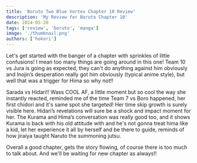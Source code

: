 ```yaml
---
title: 'Boruto Two Blue Vortex Chapter 10 Review'
description: 'My Review for Boruto Chapter 10'
date: 2024-05-20
tags: ['review', 'boruto', 'manga']
image: './thumbnail.png'
authors: ['hokori']
---
```


Let's get started with the banger of a chapter with sprinkles of little confusions! I mean too many things are going around in this one! Team 10 vs Jura is going as expected, they can't do anything against him obviously and Inojin’s desperation really got him obviously (typical anime style), but well that was a trigger for Hima so why not!!

Sarada vs Hidari!! Wass COOL AF, a little moment but so cool the way she instantly reacted, reminded me of the time Team 7 vs Boro happened, her first chidori and it's same spot she targeted! Her time skip growth is surely visible here. Hidari’s revelations will sure be a shock and impact moment for her. The Kurama and Hima’s conversation was really good too, and it shows Kurama is back with his old attitude with and he's not gonna treat hima like a kid, let her experience it all by herself and be there to guide, reminds of how jiraiya taught Naruto the summoning jutsu.

Overall a good chapter, gets the story flowing, of course there is too much to talk about. And we'll be waiting for new chapter as always!!
